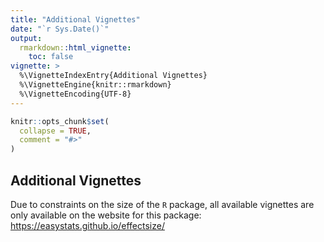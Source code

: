 ```yaml
---
title: "Additional Vignettes"
date: "`r Sys.Date()`"
output:
  rmarkdown::html_vignette:
    toc: false
vignette: >
  %\VignetteIndexEntry{Additional Vignettes}
  %\VignetteEngine{knitr::rmarkdown}
  %\VignetteEncoding{UTF-8}
---
```


```r
knitr::opts_chunk$set(
  collapse = TRUE,
  comment = "#>"
)
```

## Additional Vignettes

Due to constraints on the size of the `R` package, all available vignettes are
only available on the website for this package: <br>
<https://easystats.github.io/effectsize/>
